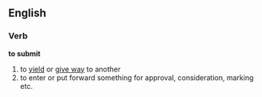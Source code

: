 ==English==

===Verb===
'''to submit'''
# to [[yield]] or [[give way]] to another
# to enter or put forward something for approval, consideration, marking etc.